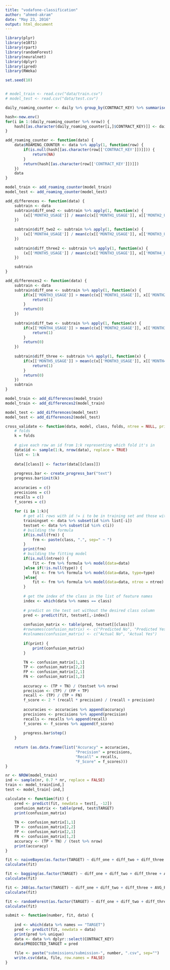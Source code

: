 ```yaml
---
title: "vodafone-classification"
author: "ahmed-akram"
date: "May 23, 2016"
output: html_document
---
```


```r

library(plyr)
library(e1071)
library(rpart)
library(randomForest)
library(neuralnet)
library(dplyr)
library(ipred)
library(RWeka)

set.seed(10)


# model_train <- read.csv("data/train.csv")
# model_test <- read.csv("data/test.csv")
```

```r
daily_roaming_counter <- daily %>% group_by(CONTRACT_KEY) %>% summarise(roaming_counter = sum(as.numeric(ROAMING_FLAG)))

hash<-new.env()
for(i in 1:(daily_roaming_counter %>% nrow)) {
	hash[[as.character(daily_roaming_counter[i,]$CONTRACT_KEY)]] <- daily_roaming_counter[i,]$roaming_counter
}

add_roaming_counter <- function(data) {
	data$ROAMING_COUNTER <- data %>% apply(1, function(row) {
		if(is.null(hash[[as.character(row[['CONTRACT_KEY']])]])) {
			return(NA)
		}
		return(hash[[as.character(row[['CONTRACT_KEY']])]])
	})
	data
}

model_train <- add_roaming_counter(model_train)
model_test <- add_roaming_counter(model_test)
```

```r
add_differences <- function(data) {
	subtrain <- data
	subtrain$diff_one2 <- subtrain %>% apply(1, function(x) {
		(x[['MONTH3_USAGE']] / mean(c(x[['MONTH1_USAGE']], x[['MONTH2_USAGE']]))) * 100
	})
	
	subtrain$diff_two2 <- subtrain %>% apply(1, function(x) {
		(x[['MONTH4_USAGE']] / mean(c(x[['MONTH2_USAGE']], x[['MONTH3_USAGE']]))) * 100
	})
	
	subtrain$diff_three2 <- subtrain %>% apply(1, function(x) {
		(x[['MONTH5_USAGE']] / mean(c(x[['MONTH3_USAGE']], x[['MONTH4_USAGE']]))) * 100
	})

	subtrain
}

add_differences2 <- function(data) {
	subtrain <- data
	subtrain$diff_one <- subtrain %>% apply(1, function(x) {
		if(x[['MONTH3_USAGE']] > mean(c(x[['MONTH1_USAGE']], x[['MONTH2_USAGE']])) + 500) {
			return(1)
		}
		return(0)
	})
	
	subtrain$diff_two <- subtrain %>% apply(1, function(x) {
		if(x[['MONTH4_USAGE']] > mean(c(x[['MONTH2_USAGE']], x[['MONTH3_USAGE']])) + 500) {
			return(1)
		}
		return(0)
	})
	
	subtrain$diff_three <- subtrain %>% apply(1, function(x) {
		if(x[['MONTH5_USAGE']] > mean(c(x[['MONTH3_USAGE']], x[['MONTH4_USAGE']])) + 500) {
			return(1)
		}
		return(0)
	})
	subtrain
}

model_train <- add_differences(model_train)
model_train <- add_differences2(model_train)

model_test <- add_differences(model_test)
model_test <- add_differences2(model_test)
```

```r
cross_validate <- function(data, model, class, folds, ntree = NULL, print=FALSE, type=NULL, frm=NULL) {
    # folds
    k = folds
    
    # give each row an id from 1:k representing which fold it's in
    data$id <- sample(1:k, nrow(data), replace = TRUE)
    list <- 1:k
    
    data[[class]] <- factor(data[[class]])
    
    progress.bar <- create_progress_bar("text")
    progress.bar$init(k)
    
    accuracies = c()
    precisions = c()
    recalls = c()
    f_scores = c()
    
    for (i in 1:k){
        # get all rows with id != i to be in training set and those with id == i will be testing set
        trainingset <- data %>% subset(id %in% list[-i])
        testset <- data %>% subset(id %in% c(i))
        # building the formula
        if(is.null(frm)) {
        	frm <- paste(class, ".", sep=" ~ ")
        }
        print(frm)
        # building the fitting model
        if(is.null(ntree)) {
            fit <- frm %>% formula %>% model(data=data)
        }else if(!is.null(type)) {
            fit <- frm %>% formula %>% model(data=data, type=type)
        }else{
            fit <- frm %>% formula %>% model(data=data, ntree = ntree)
        }
        
        # get the index of the class in the list of feature names
        index <- which(data %>% names == class)
        
        # predict on the test set without the desired class column
        pred <- predict(fit, testset[,-index])
        
        confusion_matrix <- table(pred, testset[[class]])
        #rownames(confusion_matrix) <- c("Predicted No", "Predicted Yes")
        #colnames(confusion_matrix) <- c("Actual No", "Actual Yes")
        
        if(print) {
            print(confusion_matrix)
        }
        
        TN <- confusion_matrix[1,1]
        TP <- confusion_matrix[2,2]
        FP <- confusion_matrix[2,1]
        FN <- confusion_matrix[1,2]
        
        accuracy <- (TP + TN) / (testset %>% nrow)
        precision <- (TP) / (FP + TP)
        recall <- (TP) / (TP + FN)
        f_score <- 2 * (recall * precision) / (recall + precision)
        
        accuracies <- accuracies %>% append(accuracy)
        precisions <- precisions %>% append(precision)
        recalls <- recalls %>% append(recall)
        f_scores <- f_scores %>% append(f_score)
        
        progress.bar$step()
    }
    
    return (as.data.frame(list("Accuracy" = accuracies, 
                               "Precision" = precisions,
                               "Recall" = recalls,
                               "F_Score" = f_scores)))
}
```

```r
nr <- NROW(model_train)
ind <- sample(nr, 0.7 * nr, replace = FALSE)
train <- model_train[ind,]
test <- model_train[-ind,]
```

```r
calculate <- function(fit) {
	pred <- predict(fit, newdata = test[, -12])
	confusion_matrix <- table(pred, test$TARGET)
	print(confusion_matrix)
	
	TN <- confusion_matrix[1,1]
	TP <- confusion_matrix[2,2]
	FP <- confusion_matrix[2,1]
	FN <- confusion_matrix[1,2]
	accuracy <- (TP + TN) / (test %>% nrow)
	print(accuracy)
}
```

```r
fit <- naiveBayes(as.factor(TARGET) ~ diff_one + diff_two + diff_three + diff_one2 + diff_two2 + diff_three2 + TOTAL_USAGE, data = train)
calculate(fit)
```

```r
fit <- bagging(as.factor(TARGET) ~ diff_one + diff_two + diff_three + AVG_PER_SESSION + TOTAL_SESSIONS, data = train)
calculate(fit)
```

```r
fit <- J48(as.factor(TARGET) ~ diff_one + diff_two + diff_three + AVG_PER_SESSION + diff_one2 + diff_two2 + TOTAL_USAGE, data = train)
calculate(fit)
```

```r
fit <- randomForest(as.factor(TARGET) ~ diff_one + diff_two + diff_three + AVG_PER_SESSION + diff_one2 + diff_two2 + TOTAL_USAGE, data = train, ntree=50)
calculate(fit)
```

```r
submit <- function(number, fit, data) {
	
	ind <- which(data %>% names == "TARGET")
	pred <- predict(fit, newdata = data)
	print(pred %>% unique)
	data <- data %>% dplyr::select(CONTRACT_KEY)
	data$PREDICTED_TARGET = pred
	
	file <- paste("submissions/submission-", number, ".csv", sep="")
	write.csv(data, file, row.names = FALSE)
}
```
